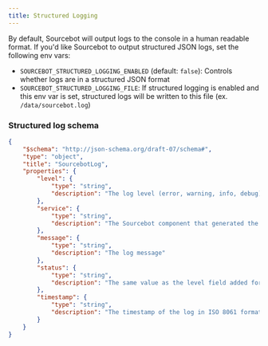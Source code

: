 ```yaml
---
title: Structured Logging
---
```


By default, Sourcebot will output logs to the console in a human readable format. If you'd like Sourcebot to output structured JSON logs, set the following env vars:

- `SOURCEBOT_STRUCTURED_LOGGING_ENABLED` (default: `false`): Controls whether logs are in a structured JSON format
- `SOURCEBOT_STRUCTURED_LOGGING_FILE`: If structured logging is enabled and this env var is set, structured logs will be written to this file (ex. `/data/sourcebot.log`)

### Structured log schema
```json
{
    "$schema": "http://json-schema.org/draft-07/schema#",
    "type": "object",
    "title": "SourcebotLog",
    "properties": {
        "level": {
            "type": "string",
            "description": "The log level (error, warning, info, debug)"
        },
        "service": {
            "type": "string",
            "description": "The Sourcebot component that generated the log"
        },
        "message": {
            "type": "string",
            "description": "The log message"
        },
        "status": {
            "type": "string",
            "description": "The same value as the level field added for datadog support"
        },
        "timestamp": {
            "type": "string",
            "description": "The timestamp of the log in ISO 8061 format"
        }
    }
}
```